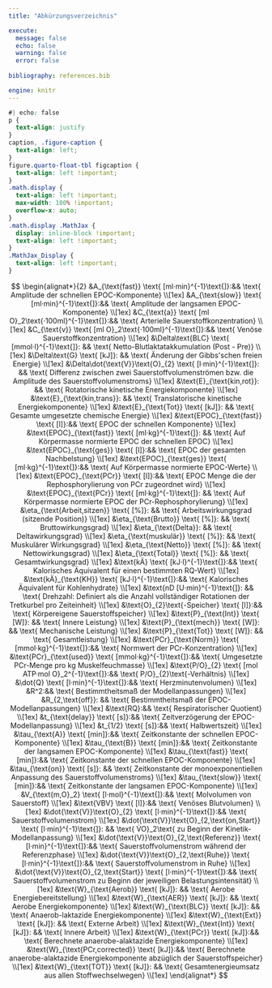 ```yaml
---
title: "Abkürzungsverzeichnis"

execute:
  message: false
  echo: false
  warning: false
  error: false
  
bibliography: references.bib

engine: knitr
---
```

```css
#| echo: false
p {
  text-align: justify
}
caption, .figure-caption {
  text-align: left;
}
figure.quarto-float-tbl figcaption {
  text-align: left !important;
}
.math.display {
  text-align: left !important;
  max-width: 100% !important;
  overflow-x: auto;
}
.math.display .MathJax {
  display: inline-block !important;
  text-align: left !important;
}
.MathJax_Display {
  text-align: left !important;
}

```

$$
\begin{alignat*}{2}
&A_{\text{fast}} \text{ [ml·min}^{-1}\text{]}:&& \text{ Amplitude der schnellen EPOC-Komponente} \\[1ex]
&A_{\text{slow}} \text{ [ml·min}^{-1}\text{]}:&& \text{ Amplitude der langsamen EPOC-Komponente} \\[1ex]
&C_{\text{a}} \text{ [ml O}_2\text{·100ml}^{-1}\text{]}:&& \text{ Arterielle Sauerstoffkonzentration} \\[1ex]
&C_{\text{v}} \text{ [ml O}_2\text{·100ml}^{-1}\text{]}:&& \text{ Venöse Sauerstoffkonzentration} \\[1ex]
&\Delta\text{BLC} \text{ [mmol·l}^{-1}\text{]}: && \text{ Netto-Blutlaktatakkumulation (Post - Pre)} \\[1ex]
&\Delta\text{G} \text{ [kJ]}: && \text{ Änderung der Gibbs'schen freien Energie} \\[1ex]
&\Delta\dot{\text{V}}\text{O}_{2} \text{ [l·min}^{-1}\text{]}: && \text{ Differenz zwischen zwei Sauerstoffvolumenströmen bzw. die Amplitude des Sauerstoffvolumenstroms} \\[1ex]
&\text{E}_{\text{kin,rot}}: && \text{ Rotatorische kinetische Energiekomponente} \\[1ex] 
&\text{E}_{\text{kin,trans}}: && \text{ Translatorische kinetische Energiekomponente} \\[1ex]
&\text{E}_{\text{Tot}} \text{ [kJ]}: && \text{ Gesamte umgesetzte chemische Energie} \\[1ex]
&\text{EPOC}_{\text{fast}} \text{ [l]}:&& \text{ EPOC der schnellen Komponente} \\[1ex]
&\text{EPOC}_{\text{fast}} \text{ [ml·kg}^{-1}\text{]}: && \text{ Auf Körpermasse normierte EPOC der schnellen EPOC} \\[1ex]
&\text{EPOC}_{\text{ges}} \text{ [l]}:&& \text{ EPOC der gesamten Nachbelstung} \\[1ex]
&\text{EPOC}_{\text{ges}} \text{ [ml·kg}^{-1}\text{]}:&& \text{ Auf Körpermasse normierte EPOC-Werte} \\[1ex]
&\text{EPOC}_{\text{PCr}} \text{ [l]}:&& \text{ EPOC Menge die der Rephosphorylierung von PCr zugeordnet wird} \\[1ex]
&\text{EPOC}_{\text{PCr}} \text{ [ml·kg}^{-1}\text{]}: && \text{ Auf Körpermasse normierte EPOC der PCr-Rephosphorylierung} \\[1ex]
&\eta_{\text{Arbeit,sitzen}} \text{ [%]}: && \text{ Arbeitswirkungsgrad (sitzende Position)} \\[1ex]
&\eta_{\text{Brutto}} \text{ [%]}: && \text{ Bruttowirkungsgrad} \\[1ex]
&\eta_{\text{Delta}}: && \text{ Deltawirkungsgrad} \\[1ex]
&\eta_{\text{muskulär}} \text{ [%]}: && \text{ Muskulärer Wirkungsgrad} \\[1ex]
&\eta_{\text{Netto}} \text{ [%]}: && \text{ Nettowirkungsgrad} \\[1ex]
&\eta_{\text{Total}} \text{ [%]}: && \text{ Gesamtwirkungsgrad} \\[1ex]
&\text{kÄ} \text{ [kJ·l}^{-1}\text{]}:&& \text{ Kalorisches Äquivalent für einen bestimmten RQ-Wert} \\[1ex]
&\text{kÄ}_{\text{KH}} \text{ [kJ·l}^{-1}\text{]}:&& \text{ Kalorisches Äquivalent für Kohlenhydrate} \\[1ex]
&\text{nD [U·min}^{-1}\text{]}: && \text{ Drehzahl: Definiert als die Anzahl vollständiger Rotationen der Tretkurbel pro Zeiteinheit} \\[1ex]
&\text{O}_{2}\text{-Speicher} \text{ [l]}:&& \text{ Körpereigene Sauerstoffspeicher} \\[1ex]
&\text{P}_{\text{Int}} \text{ [W]}: && \text{ Innere Leistung} \\[1ex]
&\text{P}_{\text{mech}} \text{ [W]}: && \text{ Mechanische Leistung} \\[1ex]
&\text{P}_{\text{Tot}} \text{ [W]}: && \text{ Gesamtleistung} \\[1ex]
&\text{PCr}_{\text{Norm}} \text{ [mmol·kg}^{-1}\text{]}:&& \text{ Normwert der PCr-Konzentration} \\[1ex]
&\text{PCr}_{\text{used}} \text{ [mmol·kg}^{-1}\text{]}:&& \text{ Umgesetzte PCr-Menge pro kg Muskelfeuchmasse} \\[1ex]
&\text{P/O}_{2} \text{ [mol ATP·mol O}_2^{-1}\text{]}:&& \text{ P/O}_{2}\text{-Verhältnis} \\[1ex] 
&\dot{Q} \text{ [l·min}^{-1}\text{]}:&& \text{ Herzminutenvolumen} \\[1ex]
&R^2:&& \text{ Bestimmtheitsmaß der Modellanpassungen} \\[1ex]
&R_{2,\text{off}}: && \text{ Bestimmtheitsmaß der EPOC-Modellanpassungen} \\[1ex]
&\text{RQ}:&& \text{ Respiratorischer Quotient} \\[1ex]
&t_{\text{delay}} \text{ [s]}:&& \text{ Zeitverzögerung der EPOC-Modellanpassung} \\[1ex]
&t_{1/2} \text{ [s]}:&& \text{ Halbwertszeit} \\[1ex] 
&\tau_{\text{A}} \text{ [min]}:&& \text{ Zeitkonstante der schnellen EPOC-Komponente} \\[1ex]
&\tau_{\text{B}} \text{ [min]}:&& \text{ Zeitkonstante der langsamen EPOC-Komponente} \\[1ex]
&\tau_{\text{fast}} \text{ [min]}:&& \text{ Zeitkonstante der schnellen EPOC-Komponente} \\[1ex]
&\tau_{\text{on}} \text{ [s]}: && \text{ Zeitkonstante der monoexponentiellen Anpassung des Sauerstoffvolumenstroms} \\[1ex]
&\tau_{\text{slow}} \text{ [min]}:&& \text{ Zeitkonstante der langsamen EPOC-Komponente} \\[1ex]
&V_{\text{m,O}_2} \text{ [l·mol}^{-1}\text{]}:&& \text{ Molvolumen von Sauerstoff} \\[1ex]
&\text{VBV} \text{ [l]}:&& \text{ Venöses Blutvolumen} \\[1ex]
&\dot{\text{V}}\text{O}_{2} \text{ [l·min}^{-1}\text{]}:&& \text{ Sauerstoffvolumenstrom} \\[1ex]
&\dot{\text{V}}\text{O}_{2,\text{on,Start}} \text{ [l·min}^{-1}\text{]}: && \text{ V̇O}_2\text{ zu Beginn der Kinetik-Modellanpassung} \\[1ex]
&\dot{\text{V}}\text{O}_{2,\text{Referenz}} \text{ [l·min}^{-1}\text{]}:&& \text{ Sauerstoffvolumenstrom während der Referenzphase} \\[1ex]
&\dot{\text{V}}\text{O}_{2,\text{Ruhe}} \text{ [l·min}^{-1}\text{]}:&& \text{ Sauerstoffvolumenstrom in Ruhe} \\[1ex]
&\dot{\text{V}}\text{O}_{2,\text{Start}} \text{ [l·min}^{-1}\text{]}:&& \text{ Sauerstoffvolumenstrom zu Beginn der jeweiligen Belastungsintensität} \\[1ex]
&\text{W}_{\text{Aerob}} \text{ [kJ]}: && \text{ Aerobe Energiebereitstellung} \\[1ex]
&\text{W}_{\text{AER}} \text{ [kJ]}: && \text{ Aerobe Energiekomponente} \\[1ex]
&\text{W}_{\text{BLC}} \text{ [kJ]}: && \text{ Anaerob-laktazide Energiekomponente} \\[1ex]
&\text{W}_{\text{Ext}} \text{ [kJ]}: && \text{ Externe Arbeit} \\[1ex]
&\text{W}_{\text{Int}} \text{ [kJ]}: && \text{ Innere Arbeit} \\[1ex]
&\text{W}_{\text{PCr}} \text{ [kJ]}:&& \text{ Berechnete anaerobe-alaktazide Energiekomponente} \\[1ex]
&\text{W}_{\text{PCr,corrected}} \text{ [kJ]}:&& \text{ Berechnete anaerobe-alaktazide Energiekomponente abzüglich der Sauerstoffspeicher} \\[1ex]
&\text{W}_{\text{TOT}} \text{ [kJ]}: && \text{ Gesamtenergieumsatz aus allen Stoffwechselwegen} \\[1ex]
 \end{alignat*}
$$


::: {#refs}
:::
